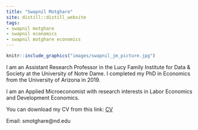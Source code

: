 ```yaml
---
title: "Swapnil Motghare"
site: distill::distill_website
tags:
- swapnil motghare
- swapnil economics
- swapnil motghare economics
---
```


<!-- Global site tag (gtag.js) - Google Analytics -->
<script async src="https://www.googletagmanager.com/gtag/js?id=G-PK15X6LH4Z"></script>
<script>
  window.dataLayer = window.dataLayer || [];
  function gtag(){dataLayer.push(arguments);}
  gtag('js', new Date());

  gtag('config', 'G-PK15X6LH4Z');
</script>

::: {.floatting}

```r
knitr::include_graphics("images/swapnil_jm_picture.jpg")
```


I am an Assistant Research Professor in the Lucy Family Institute for Data & Society at the University of Notre Dame. I completed my PhD in Economics from the University of Arizona in 2019.

I am an Applied Microeconomist with research interests in Labor Economics and Development Economics. 

You can download my CV from this link: [CV](files/CV.pdf)

Email: smotghare@nd.edu
:::